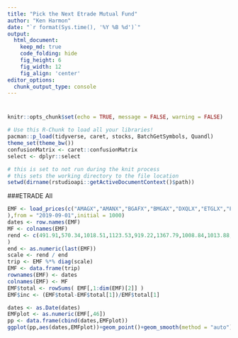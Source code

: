 ```yaml
---
title: "Pick the Next Etrade Mutual Fund"
author: "Ken Harmon"
date: "`r format(Sys.time(), '%Y %B %d')`"
output:
  html_document:  
    keep_md: true
    code_folding: hide
    fig_height: 6
    fig_width: 12
    fig_align: 'center'
editor_options: 
  chunk_output_type: console
---
```


# {.tabset .tabset-fade}

```r
knitr::opts_chunk$set(echo = TRUE, message = FALSE, warning = FALSE)
```

```r
# Use this R-Chunk to load all your libraries!
pacman::p_load(tidyverse, caret, stocks, BatchGetSymbols, Quandl)
theme_set(theme_bw())
confusionMatrix <- caret::confusionMatrix
select <- dplyr::select
```

```r
# this is set to not run during the knit process
# this sets the working directory to the file location
setwd(dirname(rstudioapi::getActiveDocumentContext()$path))
```

###ETRADE All
```r
EMF <- load_prices(c("AMAGX","AMANX","BGAFX","BMGAX","DXQLX","ETGLX","FKDNX","MFEGX","NBGEX","NNLEX","NNTWX","OBCHX","PGRTX","PRMTX","PYVLX","ROGSX","RYOCX","SEEKX","SFLNX","SMPIX","SVAAX","TMFGX","UOPIX","WPSGX","AKREX","AMAGX","BGSAX","BPTRX","DXSLX","FNCMX","GOLDX","INPIX","JAGTX","LDVAX","PGTAX","PYVAX","RMQHX","RYOCX","RYVYX","SFLNX","SWPPX","TEPSX","TMFGX","ULPIX"
),from = "2019-09-01",initial = 1000)
dates <- row.names(EMF)
MF <- colnames(EMF)
rend <- c(491.91,570.34,1018.51,1123.53,919.22,1367.79,1008.84,1013.88,1050.62,1816.57,1560.19,3983.21,1458.67,1109.69,1170.04,911.51,1073.08,699.44,754.97,962.44,1436.74,834.19,1006.44,1058.54,988.14,536.52,972.8,1536.09,942.62,940.83,2197.26,879.81,1050.59,466.45,918.64,581.29,767.17,1017.04,913.22,298.98,659.79,907.31,813.1,953.87
)
end <- as.numeric(last(EMF))
scale <- rend / end
trip <- EMF %*% diag(scale)
EMF <- data.frame(trip)
rownames(EMF) <- dates
colnames(EMF) <- MF
EMF$total <- rowSums( EMF[,1:dim(EMF)[2]] )
EMF$inc <- (EMF$total-EMF$total[1])/EMF$total[1] 

dates <- as.Date(dates)
EMFplot <- as.numeric(EMF[,46])
pp <- data.frame(cbind(dates,EMFplot))
ggplot(pp,aes(dates,EMFplot))+geom_point()+geom_smooth(method = "auto")
```